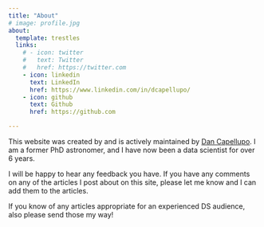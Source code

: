 ```yaml
---
title: "About"
# image: profile.jpg
about:
  template: trestles
  links:
    # - icon: twitter
    #   text: Twitter
    #   href: https://twitter.com
    - icon: linkedin
      text: LinkedIn
      href: https://www.linkedin.com/in/dcapellupo/
    - icon: github
      text: Github
      href: https://github.com

---
```


This website was created by and is actively maintained by
[Dan Capellupo](https://dancapellupo.com/). I am a former PhD astronomer, and I
have now been a data scientist for over 6 years.

I will be happy to hear any feedback you have. If you have any comments on any
of the articles I post about on this site, please let me know and I can add
them to the articles.

If you know of any articles appropriate for an experienced DS audience, also
please send those my way!
